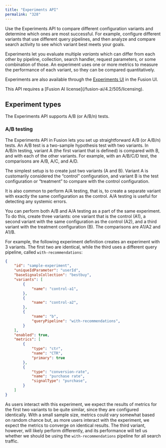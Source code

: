 ```yaml
---
title: "Experiments API"
permalink: "328"
---
```



Use the Experiments API to compare different configuration variants and determine which ones are most successful. For example, configure different variants that use different query pipelines, and then analyze and compare search activity to see which variant best meets your goals.

Experiments let you evaluate multiple *variants* which can differ from each other by pipeline, collection, search handler, request parameters, or some combination of those. An experiment uses one or more metrics to measure the performance of each variant, so they can be compared quantitatively.

Experiments are also available through the [Experiments UI](/fusion-ai/4.2/460/experiments) in the Fusion UI.

<Note>
This API requires a [Fusion AI license](/fusion-ai/4.2/505/licensing).
</Note>

## Experiment types

The Experiments API supports A/B (or A/B/n) tests.

### A/B testing

The Experiments API in Fusion lets you set up straightforward A/B (or A/B/n) tests. An A/B test is a two-sample hypothesis test with two variants. In A/B/n testing, variant A (the first variant that is defined) is compared with B, and with each of the other variants. For example, with an A/B/C/D test, the comparisons are A/B, A/C, and A/D.

The simplest setup is to create just two variants (A and B). Variant A is customarily considered the “control” configuration, and variant B is the test configuration or “treatment” to compare with the control configuration.

It is also common to perform A/A testing, that is, to create a separate variant with exactly the same configuration as the control. A/A testing is useful for detecting any systemic errors.

You can perform both A/B and A/A testing as a part of the same experiment. To do this, create three variants: one variant that is the control (A1), a second variant with the same configuration as the control (A2), and a third variant with the treatment configuration (B). The comparisons are A1/A2 and A1/B.

For example, the following experiment definition creates an experiment with 3 variants. The first two are identical, while the third uses a different query pipeline, called `with-recommendations`:

```json
{
    "id": "sample-experiment",
    "uniqueIdParameter": "userId",
    "baseSignalsCollection": "bestbuy",
    "variants": [
        {
            "name": "control-a1",
        },
        {
            "name": "control-a2",
        },
        {
            "name": "b",
            "queryPipeline": "with-recommendations",
        }
    ],
    "enabled": true,
    "metrics": [
        {
            "type": "ctr",
            "name": "CTR",
            "primary": true
        },
        {
            "type": "conversion-rate",
            "name": "purchase rate",
            "signalType": "purchase",
        }
    ]
}
```

As users interact with this experiment, we expect the results of metrics for the first two variants to be quite similar, since they are configured identically. With a small sample size, metrics could vary somewhat based on random chance but, as more users interact with the experiment, we expect the metrics to converge on identical results. The third variant, however, will likely perform differently, and its performance will tell us whether we should be using the `with-recommendations` pipeline for all search traffic.

